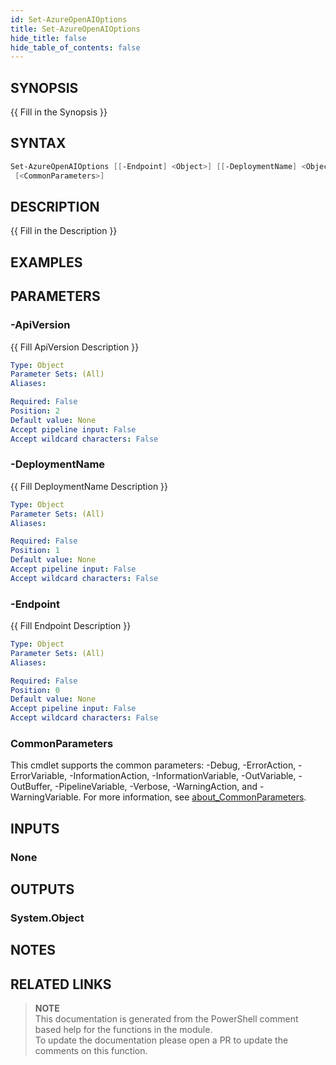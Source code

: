 ```yaml
---
id: Set-AzureOpenAIOptions
title: Set-AzureOpenAIOptions
hide_title: false
hide_table_of_contents: false
---
```


## SYNOPSIS

{{ Fill in the Synopsis }}

## SYNTAX

```powershell
Set-AzureOpenAIOptions [[-Endpoint] <Object>] [[-DeploymentName] <Object>] [[-ApiVersion] <Object>]
 [<CommonParameters>]
```

## DESCRIPTION

{{ Fill in the Description }}

## EXAMPLES

## PARAMETERS

### -ApiVersion

{{ Fill ApiVersion Description }}

```yaml
Type: Object
Parameter Sets: (All)
Aliases:

Required: False
Position: 2
Default value: None
Accept pipeline input: False
Accept wildcard characters: False
```

### -DeploymentName

{{ Fill DeploymentName Description }}

```yaml
Type: Object
Parameter Sets: (All)
Aliases:

Required: False
Position: 1
Default value: None
Accept pipeline input: False
Accept wildcard characters: False
```

### -Endpoint

{{ Fill Endpoint Description }}

```yaml
Type: Object
Parameter Sets: (All)
Aliases:

Required: False
Position: 0
Default value: None
Accept pipeline input: False
Accept wildcard characters: False
```

### CommonParameters

This cmdlet supports the common parameters: -Debug, -ErrorAction, -ErrorVariable, -InformationAction, -InformationVariable, -OutVariable, -OutBuffer, -PipelineVariable, -Verbose, -WarningAction, and -WarningVariable. For more information, see [about_CommonParameters](http://go.microsoft.com/fwlink/?LinkID=113216).

## INPUTS

### None

## OUTPUTS

### System.Object

## NOTES

## RELATED LINKS

> **NOTE**  
> This documentation is generated from the PowerShell comment based help for the functions in the module.  
> To update the documentation please open a PR to update the comments on this function.
